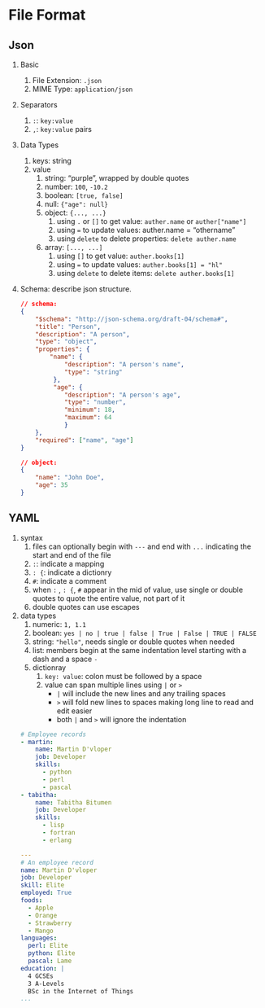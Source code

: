 # File Format

## Json {#ff-json}

1. Basic
    1. File Extension: `.json`
    2. MIME Type: `application/json`
2. Separators
    1. `:`: `key:value`
    2. `,`: `key:value` pairs
3. Data Types	
    1. keys: string
    2. value
        1. string: "purple", wrapped by double quotes
        2. number: `100`, `-10.2`
        3. boolean: `[true, false]`
        4. null: `{"age": null}`
        5. object: `{..., ...}`
            1. using `.` or  `[]` to get value: `auther.name` or `auther["name"]`
            2. using `=` to update values: auther.name = "othername"
            3. using `delete` to delete properties: `delete auther.name`
        6. array: `[..., ...]`
            1. using `[]` to get value: `auther.books[1]`
            2. using `=` to update values: `auther.books[1] = "hl"`
            3. using `delete` to delete items: `delete auther.books[1]`
4. Schema: describe json structure.

    ```json
    // schema:
    { 
        "$schema": "http://json-schema.org/draft-04/schema#", 
        "title": "Person", 
        "description": "A person", 
        "type": "object",
        "properties": { 
            "name": { 
                "description": "A person's name", 
                "type": "string" 
             },
             "age": {
                "description": "A person's age",
                "type": "number", 
                "minimum": 18,
                "maximum": 64
                } 
        },
        "required": ["name", "age"]
    }
    ```
    ```json
    // object:
    {
        "name": "John Doe",
        "age": 35
    }
    ```

## YAML {#ff-yaml}

1. syntax
    1. files can optionally begin with `---` and end with `...` indicating the start and end of the file
    2. `: `: indicate a mapping
    3. `: {`: indicate a dictionry
    4. ` #`: indicate a comment
    5. when `: ` , `: {`, ` #` appear in the mid of value, use single or double quotes to quote the entire value, not part of it
    6. double quotes can use escapes
2. data types
    1. numeric: `1, 1.1`
    2. boolean: `yes | no | true | false | True | False | TRUE | FALSE`
    3. string: `"hello"`, needs single or double quotes when needed
    4. list: members begin at the same indentation level starting with a dash and a space `- `
    5. dictionray
        1. `key: value`: colon must be followed by a space
        2. value can span multiple lines using `|` or `>`
            * `|` will include the new lines and any trailing spaces
            * `>` will fold new lines to spaces making long line to read and edit easier
            * both `|` and `>` will ignore the indentation

    ```yaml
    # Employee records
    - martin: 
        name: Martin D'vloper
        job: Developer
        skills:
          - python
          - perl
          - pascal
    - tabitha:
        name: Tabitha Bitumen
        job: Developer
        skills:
          - lisp
          - fortran
          - erlang
    
    --- 
    # An employee record
    name: Martin D'vloper
    job: Developer
    skill: Elite
    employed: True
    foods:
      - Apple
      - Orange
      - Strawberry
      - Mango
    languages:
      perl: Elite
      python: Elite
      pascal: Lame
    education: |
      4 GCSEs
      3 A-Levels
      BSc in the Internet of Things
    ...
    ```
